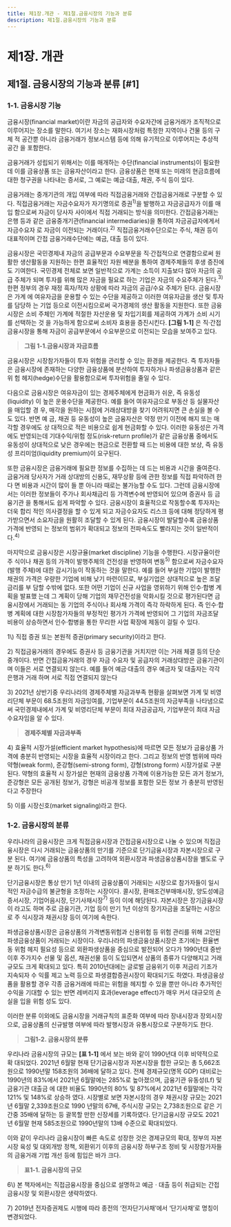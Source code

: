 ```yaml
---
title: 제1장.개관 - 제1절.금융시장의 기능과 분류
description: 제1절.금융시장의 기능과 분류
---
```


# 제1장. 개관

## 제1절. 금융시장의 기능과 분류 [#1]

### 1-1. 금융시장 기능

금융시장(financial market)이란 자금의 공급자와 수요자간에 금융거래가 조직적으로 
이루어지는 장소를 말한다. 여기서 장소는 재화시장처럼 특정한 지역이나 건물 등의 구체
적 공간뿐 아니라 금융거래가 정보시스템 등에 의해 유기적으로 이루어지는 추상적 공간
을 포함한다.

금융거래가 성립되기 위해서는 이를 매개하는 수단(financial instruments)이 필요한데 
이를 금융상품 또는 금융자산이라고 한다. 금융상품은 현재 또는 미래의 현금흐름에 대한 
청구권을 나타내는 증서로, 그 예로는 예금·대출, 채권, 주식 등이 있다.

금융거래는 중개기관의 개입 여부에 따라 직접금융거래와 간접금융거래로 구분할 수 있
다. 직접금융거래는 자금수요자가 자기명의로 증권$^{1)}$을 발행하고 자금공급자가 이를 매입
함으로써 자금이 당사자 사이에서 직접 거래되는 방식을 의미한다. 간접금융거래는 은행 
등과 같은 금융중개기관(financial intermediaries)을 통하여 자금공급자에게서 자금수요자
로 자금이 이전되는 거래이다.$^{2)}$ 직접금융거래수단으로는 주식, 채권 등이 대표적이며 간접
금융거래수단에는 예금, 대출 등이 있다. 

금융시장은 국민경제내 자금의 공급부문과 수요부문을 직·간접적으로 연결함으로써 원
활한 생산활동을 지원하는 한편 효율적인 자원 배분을 통하여 경제주체들의 후생 증진에
도 기여한다. 국민경제 전체로 보면 일반적으로 가계는 소득이 지출보다 많아 자금의 공급
주체가 되며 투자를 위해 많은 자금을 필요로 하는 기업은 자금의 수요주체가 된다.$^{3)}$ 한편 
정부의 경우 재정 흑자/적자 상황에 따라 자금의 공급/수요 주체가 된다. 금융시장은 가계
에 여유자금을 운용할 수 있는 수단을 제공하고 이러한 여유자금을 생산 및 투자를 담당하
는 기업 등으로 이전시킴으로써 국가경제의 생산 활동을 지원한다. 또한 금융시장은 소비
주체인 가계에 적절한 자산운용 및 차입기회를 제공하여 가계가 소비 시기를 선택하는 것
을 가능하게 함으로써 소비자 효용을 증진시킨다. __[그림 1-1]__ 은 직·간접금융시장을 통해 자금이 공급부문에서 수요부문으로 이전되는 모습을 보여주고 있다. 

> __그림 1-1.금융시장과 자금흐름__

<GCenterImg src ="/fm/1-1.png" caption="그림1-1. 금융시장과 자금흐름"/>

금융시장은 시장참가자들이 투자 위험을 관리할 수 있는 환경을 제공한다. 즉 투자자들
은 금융시장에 존재하는 다양한 금융상품에 분산하여 투자하거나 파생금융상품과 같은 위
험 헤지(hedge)수단을 활용함으로써 투자위험을 줄일 수 있다.

다음으로 금융시장은 여유자금이 있는 경제주체에게 현금화가 쉬운, 즉 유동성(liquidity)
이 높은 운용수단을 제공한다. 예를 들어 여유자금으로 부동산 등 실물자산을 매입할 경
우, 매각을 원하는 시점에 거래상대방을 찾기 어려워지면 큰 손실을 볼 수도 있다. 반면 예
금, 채권 등 유동성이 높은 금융자산은 약정 만기 이전에 해지 또는 매각할 경우에도 상
대적으로 적은 비용으로 쉽게 현금화할 수 있다. 이러한 유동성은 가격에도 반영되는데 
기대수익/위험 정도(risk-return profile)가 같은 금융상품 중에서도 유동성이 상대적으로 
낮은 경우에는 현금으로 전환할 때 드는 비용에 대한 보상, 즉 유동성 프리미엄(liquidity 
premium)이 요구된다.

또한 금융시장은 금융거래에 필요한 정보를 수집하는 데 드는 비용과 시간을 줄여준다. 
금융거래 당사자가 거래 상대방의 신용도, 재무상황 등에 관한 정보를 직접 파악하려 한다
면 비용과 시간이 많이 들 뿐 아니라 때로는 불가능할 수도 있다. 그런데 금융시장에서는 
이러한 정보들이 주가나 회사채금리 등 가격변수에 반영되어 있으며 증권사 등 금융기관
을 통해서도 쉽게 파악할 수 있다. 금융시장이 효율적으로 작동할수록 투자자는 더욱 합리
적인 의사결정을 할 수 있게 되고 자금수요자도 리스크 등에 대해 정당하게 평가받으면서 
소요자금을 원활히 조달할 수 있게 된다. 금융시장이 발달할수록 금융상품 가격에 반영되
는 정보의 범위가 확대되고 정보의 전파속도도 빨라지는 것이 일반적이다.$^{4)}$ 

마지막으로 금융시장은 시장규율(market discipline) 기능을 수행한다. 시장규율이란 주
식이나 채권 등의 가격이 발행주체의 건전성을 반영하여 변동$^{5)}$ 함으로써 자금수요자(발행
주체)에 대한 감시기능이 작동하는 것을 말한다. 예를 들어 부실한 기업이 발행한 채권의 
가격은 우량한 기업에 비해 낮기 마련이므로, 부실기업은 상대적으로 높은 조달금리를 부
담할 수밖에 없다. 또한 어떤 기업이 신규 사업을 영위하기 위해 인수·합병 계획을 발표했
는데 그 계획이 당해 기업의 재무건전성을 악화시킬 것으로 평가된다면 금융시장에서 거래되는 동 기업의 주식이나 회사채 가격이 즉각 하락하게 된다. 즉 인수·합병 계획에 대한 
시장참가자들의 부정적인 평가가 가격에 반영되어 그 기업의 자금조달 비용이 상승하면서 
인수·합병을 통한 무리한 사업 확장에 제동이 걸릴 수 있다.

<GComment>
1\) 직접 증권 또는 본원적 증권(primary security)이라고 한다.

2\) 직접금융거래의 경우에도 증권사 등 금융기관을 거치지만 이는 거래 체결 등의 단순중개이다. 반면 간접금융거래의 경우 자금 수요자 및 
공급자의 거래상대방은 금융기관이며 이들은 서로 연결되지 않는다. 예를 들어 예금·대출의 경우 예금자 및 대출자는 각각 은행과 거래
하며 서로 직접 연결되지 않는다

3\) 2021년 상반기중 우리나라의 경제주체별 자금과부족 현황을 살펴보면 가계 및 비영리단체 부문이 68.5조원의 자금잉여를, 기업부문이 
44.5조원의 자금부족을 나타냄으로써 국민경제내에서 가계 및 비영리단체 부문이 최대 자금공급자, 기업부문이 최대 자금수요자임을 알 
수 있다.
> __경제주체별 자금과부족__

4\) 효율적 시장가설(efficient market hypothesis)에 따르면 모든 정보가 금융상품 가격에 충분히 반영되는 시장을 효율적 시장이라고 한다. 
그리고 정보의 반영 범위에 따라 약형(weak form), 준강형(semi-strong form), 강형(strong form) 시장가설로 구분된다. 약형의 효율적 시
장가설은 현재의 금융상품 가격에 이용가능한 모든 과거 정보가, 준강형은 모든 공개된 정보가, 강형은 비공개 정보를 포함한 모든 정보
가 충분히 반영된다고 주장한다

5\) 이를 시장신호(market signaling)라고 한다.
</GComment>

### 1-2. 금융시장의 분류

우리나라의 금융시장은 크게 직접금융시장과 간접금융시장으로 나눌 수 있으며 직접금
융시장은 다시 거래되는 금융상품의 만기를 기준으로 단기금융시장과 자본시장으로 구분
된다. 여기에 금융상품의 특성을 고려하여 외환시장과 파생금융상품시장을 별도로 구분
하기도 한다.$^{6)}$

단기금융시장은 통상 만기 1년 이내의 금융상품이 거래되는 시장으로 참가자들이 일시
적인 자금수급의 불균형을 조정하는 시장이다. 콜시장, 환매조건부매매시장, 양도성예금
증서시장, 기업어음시장, 단기사채시장$^{7)}$ 등이 이에 해당된다. 자본시장은 장기금융시장이
라고도 하며 주로 금융기관, 기업 등이 만기 1년 이상의 장기자금을 조달하는 시장으로 주
식시장과 채권시장 등이 여기에 속한다.

파생금융상품시장은 금융상품의 가격변동위험과 신용위험 등 위험 관리를 위해 고안된 
파생금융상품이 거래되는 시장이다. 우리나라의 파생금융상품시장은 초기에는 환율변동
위험 헤지 필요성 등으로 외환파생상품을 중심으로 발전되어 오다가 1990년대 중반 이후 
주가지수 선물 및 옵션, 채권선물 등이 도입되면서 상품의 종류가 다양해지고 거래규모도 
크게 확대되고 있다. 특히 2010년대에는 글로벌 금융위기 이후 저금리 기조가 지속되자 수
익률 제고 노력 등으로 파생결합증권시장이 확대되기도 하였다. 파생금융상품을 활용할 
경우 각종 금융거래에 따르는 위험을 헤지할 수 있을 뿐만 아니라 추가적인 수익을 기대할 수 있는 반면 레버리지 효과(leverage effect)가 매우 커서 대규모의 손실을 입을 위험
성도 있다.

이러한 분류 이외에도 금융시장을 거래규칙의 표준화 여부에 따라 장내시장과 장외시장
으로, 금융상품의 신규발행 여부에 따라 발행시장과 유통시장으로 구분하기도 한다.

> __그림1-2. 금융시장의 분류__

<GCenterImg src ="/fm/1-2.png" caption="그림1-2. 금융시장의 분류"/>

우리나라 금융시장의 규모는 __[표 1-1]__ 에서 보는 바와 같이 1990년대 이후 비약적으로 확
대되었다. 2021년 6월말 현재 단기금융시장과 자본시장을 합한 규모는 총 5,662조원으로 
1990년말 158조원의 36배에 달하고 있다. 전체 경제규모(명목 GDP) 대비로는 1990년의 
83%에서 2021년 6월말에는 285%로 높아졌으며, 금융기관 유동성(Lf) 및 금융기관 대출금
에 대한 비율도 1990년의 80% 및 87%에서 2021년 6월말에는 각각 121% 및 148%로 상승하
였다. 시장별로 보면 자본시장의 경우 채권시장 규모는 2021년 6월말 2,339조원으로 1990
년말의 67배, 주식시장 규모는 2,738조원으로 같은 기간중 35배에 달하는 등 괄목할 만한 
신장세를 기록하였다. 단기금융시장 규모도 2021년 6월말 현재 585조원으로 1990년말의 
13배 수준으로 확대되었다.

이와 같이 우리나라 금융시장이 빠른 속도로 성장한 것은 경제규모의 확대, 정부의 자본
시장 육성 및 대외개방 정책, 외환위기 이후의 금융시장 하부구조 정비 및 시장참가자들의 
금융거래 기법 개선 등에 힘입은 바가 크다.

> __표1-1. 금융시장의 규모__

<GCenterImg src ="/fm/t1-1.png" caption="표1-1. 금융시장의 규모"/>

<GComment>
6\) 본 책자에서는 직접금융시장을 중심으로 설명하고 예금ㆍ대출 등이 취급되는 간접금융시장 및 외환시장은 생략하였다.

7\) 2019년 전자증권제도 시행에 따라 종전의 ‘전자단기사채’에서 ‘단기사채’로 명칭이 변경되었다.
</GComment>